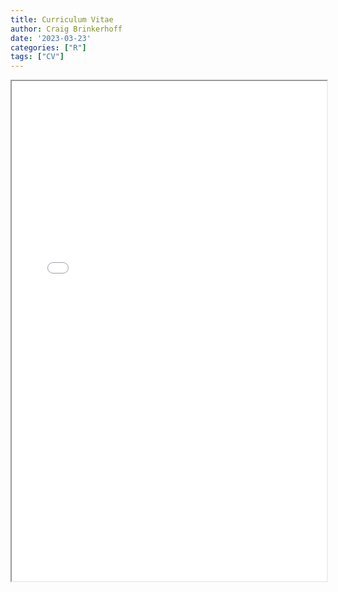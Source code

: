 ```yaml
---
title: Curriculum Vitae
author: Craig Brinkerhoff
date: '2023-03-23'
categories: ["R"]
tags: ["CV"]
---
```

<center>
<iframe src="Brinkerhoff_CV_short.pdf" width="100%" height="800px"></iframe>
</center>